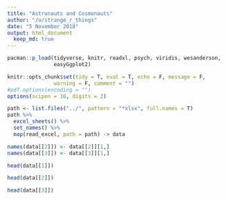 ```yaml
---
title: "Astronauts and Cosmonauts"
author: "/u/strange_r_things"
date: "5 November 2018"
output: html_document
  keep_md: true
---
```




```r
pacman::p_load(tidyverse, knitr, readxl, psych, viridis, wesanderson,
               easyGgplot2)

knitr::opts_chunk$set(tidy = T, eval = T, echo = F, message = F,
               warning = F, comment = "")
#pdf.options(encoding = "")
options(scipen = 16, digits = 2)

```

```r
path <- list.files("../", pattern = "*xlsx", full.names = T)
path %>%
  excel_sheets() %>%
  set_names() %>%
  map(read_excel, path = path) -> data

names(data[[2]]) <- data[[2]][1,]
names(data[[3]]) <- data[[3]][1,]

```

```r
head(data[[1]])
```

```r
head(data[[2]])
```

```r
head(data[[3]])
```

